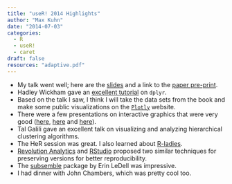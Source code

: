```yaml
---
title: "useR! 2014 Highlights"
author: "Max Kuhn"
date: "2014-07-03"
categories:
  - R
  - useR!
  - caret
draft: false
resources: "adaptive.pdf"
---
```


* My talk went well; here are the [slides](adaptive.pdf) and a link to the [paper pre-print](http://arxiv.org/abs/1405.6974).
* Hadley Wickham gave an [excellent tutorial](http://bit.ly/dplyr-tutorial) on `dplyr`.
* Based on the talk I saw, I think I will take the data sets from the book and make some public visualizations on the [`Plotly`](http://nbviewer.ipython.org/gist/mkcor/0ee7c73d9ba4c68ddc1a/) website. 
* There were a few presentations on interactive graphics that were very good ([here](http://user2014.stat.ucla.edu/abstracts/talks/185_Vaidyanathan.pdf), [here](http://user2014.stat.ucla.edu/abstracts/talks/74_Chang.pdf) and [here](http://nbviewer.ipython.org/gist/mkcor/0ee7c73d9ba4c68ddc1a/)). 
* Tal Galili gave an excellent talk on visualizing and analyzing hierarchical clustering algorithms.
* The HeR session was great. I also learned about [R-ladies](http://www.meetup.com/R-ladies/).
* [Revolution Analytics](https://github.com/RevolutionAnalytics/RRT) and [RStudio](http://rstudio.github.io/packrat/) proposed two similar techniques for preserving versions for better reproducibility.
* The [subsemble](http://cran.r-project.org/web/packages/subsemble/index.html) package by Erin LeDell was impressive.
* I had dinner with John Chambers, which was pretty cool too.  
